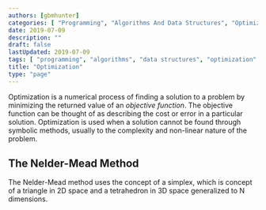 ```yaml
---
authors: [gbmhunter]
categories: [ "Programming", "Algorithms And Data Structures", "Optimization" ]
date: 2019-07-09
description: ""
draft: false
lastUpdated: 2019-07-09
tags: [ "programming", "algorithms", "data structures", "optimization" ]
title: "Optimization"
type: "page"
---
```



Optimization is a numerical process of finding a solution to a problem by minimizing the returned value of an _objective function_. The objective function can be thought of as describing the cost or error in a particular solution. Optimization is used when a solution cannot be found through symbolic methods, usually to the complexity and non-linear nature of the problem.

## The Nelder-Mead Method

The Nelder-Mead method uses the concept of a simplex, which is concept of a triangle in 2D space and a tetrahedron in 3D space generalized to N dimensions.


